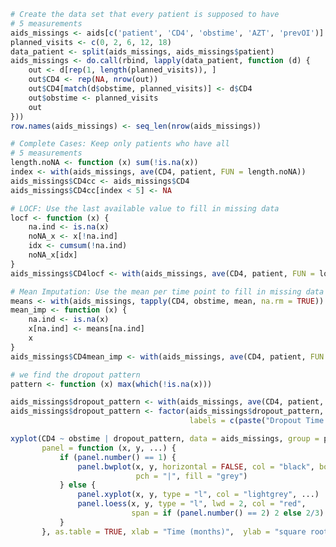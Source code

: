 ```r
# Create the data set that every patient is supposed to have
# 5 measurements
aids_missings <- aids[c('patient', 'CD4', 'obstime', 'AZT', 'prevOI')]
planned_visits <- c(0, 2, 6, 12, 18)
data_patient <- split(aids_missings, aids_missings$patient)
aids_missings <- do.call(rbind, lapply(data_patient, function (d) {
    out <- d[rep(1, length(planned_visits)), ]
    out$CD4 <- rep(NA, nrow(out))
    out$CD4[match(d$obstime, planned_visits)] <- d$CD4
    out$obstime <- planned_visits
    out
}))
row.names(aids_missings) <- seq_len(nrow(aids_missings))

# Complete Cases: Keep only patients who have all 
# 5 measurements
length.noNA <- function (x) sum(!is.na(x))
index <- with(aids_missings, ave(CD4, patient, FUN = length.noNA))
aids_missings$CD4cc <- aids_missings$CD4
aids_missings$CD4cc[index < 5] <- NA

# LOCF: Use the last available value to fill in missing data
locf <- function (x) {
    na.ind <- is.na(x)
    noNA_x <- x[!na.ind]
    idx <- cumsum(!na.ind)
    noNA_x[idx]
}
aids_missings$CD4locf <- with(aids_missings, ave(CD4, patient, FUN = locf))

# Mean Imputation: Use the mean per time point to fill in missing data
means <- with(aids_missings, tapply(CD4, obstime, mean, na.rm = TRUE))
mean_imp <- function (x) {
    na.ind <- is.na(x)
    x[na.ind] <- means[na.ind]
    x
}
aids_missings$CD4mean_imp <- with(aids_missings, ave(CD4, patient, FUN = mean_imp))

# we find the dropout pattern
pattern <- function (x) max(which(!is.na(x)))

aids_missings$dropout_pattern <- with(aids_missings, ave(CD4, patient, FUN = pattern))
aids_missings$dropout_pattern <- factor(aids_missings$dropout_pattern, 
                                        labels = c(paste("Dropout Time:", c(0, 2, 6, 12)), "Completers"))

xyplot(CD4 ~ obstime | dropout_pattern, data = aids_missings, group = patient, 
       panel = function (x, y, ...) {
           if (panel.number() == 1) {
               panel.bwplot(x, y, horizontal = FALSE, col = "black", box.width = 2,
                            pch = "|", fill = "grey")
           } else {
               panel.xyplot(x, y, type = "l", col = "lightgrey", ...)
               panel.loess(x, y, type = "l", lwd = 2, col = "red", 
                           span = if (panel.number() == 2) 2 else 2/3)
           }
       }, as.table = TRUE, xlab = "Time (months)",  ylab = "square root CD4 cell count")
```
